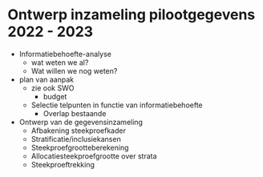 # Ontwerp inzameling pilootgegevens 2022 - 2023 {#pilootgegevens}

-   Informatiebehoefte-analyse
    -   wat weten we al?
    -   Wat willen we nog weten?
-   plan van aanpak
    -   zie ook SWO
        -   budget
    -   Selectie telpunten in functie van informatiebehoefte
        -   Overlap bestaande
-   Ontwerp van de gegevensinzameling
    -   Afbakening steekproefkader
    -   Stratificatie/inclusiekansen
    -   Steekproefgrootteberekening
    -   Allocatiesteekproefgrootte over strata
    -   Steekproeftrekking

